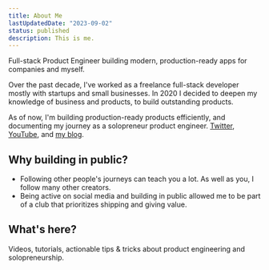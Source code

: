 ```yaml
---
title: About Me
lastUpdatedDate: "2023-09-02"
status: published
description: This is me.
---
```


Full-stack Product Engineer building modern, production-ready apps for companies and myself.

Over the past decade, I've worked as a freelance full-stack developer mostly with startups and small businesses. In 2020 I decided to deepen my knowledge of business and products, to build outstanding products.

As of now, I'm building production-ready products efficiently, and documenting my journey as a solopreneur product engineer. [Twitter](https://twitter.com/thedevdavid), [YouTube](https://youtube.com/@thedevdavid), and [my blog](https://davidlevai.com/).

## Why building in public?

- Following other people's journeys can teach you a lot. As well as you, I follow many other creators.
- Being active on social media and building in public allowed me to be part of a club that prioritizes shipping and giving value.

## What's here?

Videos, tutorials, actionable tips & tricks about product engineering and solopreneurship.
